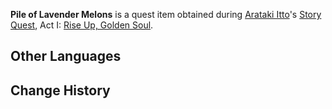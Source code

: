{{Item Infobox
|id           = 101656
|image        = Item Lavender Melon.png
|type         = Quest Items
|description  = This pile of Lavender Melons may have been collected and placed here by some kind of animal. They look a bit like Onikabuto from a distance.
|source1      = Given during the [[Rise Up, Golden Soul]] quest.
}}
'''Pile of Lavender Melons''' is a quest item obtained during [[Arataki Itto]]'s [[Story Quest]], Act I: [[Rise Up, Golden Soul]].

==Other Languages==
{{Other Languages|default_hidden=1
|en      = Pile of Lavender Melons
|zhs     = 堆放的堇瓜
|zhs_rm  = Duīfàng de Jǐnguā
|zht     = 堆放的堇瓜
|zht_rm  = Duīfàng de Jǐnguā
|ja      = 積み重ねられたスミレウリ
|ja_rm   = Tsumikasanerareta Sumireuri
|ko      = 쌓여 있는 제비꽃 열매
|ko_rm   = 
|es      = Pila de calavandas
|fr      = Tas de melons lavandes
<!-- |fr_tl   = Pile of Lavender Melons -->
|ru      = Груда фиалковых дынь
|th      = กอง Lavender Melon
|th_rm   = 
|vi      = Đống Dưa Tím
|de      = Ein Haufen Lavendelmelonen
|id      = Tumpukan Lavender Melon
<!-- |id_tl   = Pile of Lavender Melons -->
|pt      = Pilha de Melões de Lavanda
}}

==Change History==
{{Change History|2.3}}